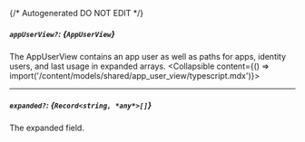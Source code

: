 {/* Autogenerated DO NOT EDIT  */}

##### `appUserView?`: *{`AppUserView`}*
The AppUserView contains an app user as well as paths for apps, identity users, and last usage in expanded arrays.
<Collapsible content={() => import('/content/models/shared/app_user_view/typescript.mdx')}>
</Collapsible>

---
##### `expanded?`: *{`Record<string, *any*>[]`}*
The expanded field.

